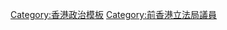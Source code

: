 {{Navbox
|name=香港立法局議員 (1995-1997)
|image=[[File:Coat of arms of Hong Kong (1959–1997).svg|80px]]
|title=香港立法局議員（1995－1997）
|bodyclass = hlist
|group1=主席
|list1=[[黃宏發]]（新界東南）
|group2=地方選區
|list2=
*  [[陸恭蕙]]（港島中）
*  [[李柱銘]]（港島東）
*  [[楊森 (1947年)|楊森]]（港島南）
*  [[黃震遐 (醫生)|黃震遐]]（港島西）
*  [[廖成利]]（九龍中）
*  [[司徒華]]（九龍東） 
*  [[劉千石]]（九龍南）
*  [[馮檢基]]（九龍西）
*  [[陳婉嫻]]（九龍東北） 
*  [[李華明]]（九龍東南） 
*  [[涂謹申]]（九龍西南）
*  [[陳偉業]]（新界中）
*  [[李鵬飛 (香港)|李鵬飛]]（新界東北）
*  [[單仲偕]]（新界南）
*  [[黃偉賢]]（新界西北） 
*  [[李永達]]（新界西南） 
*  [[張漢忠 (香港)|張漢忠]]（新界北）
*  [[劉慧卿]]（新界東） 
*  [[何俊仁]]（新界西）
|group3=功能組別
|list3=
*  [[鄭明訓]]（商界（第一）） 
*  [[黃宜弘]]（商界（第二））
*  [[田北俊]]（工業界（第一））
*  [[倪少傑]]（工業界（第二）） 
*  [[李國寶]]（金融界）
*  [[楊孝華]]（旅遊界）
*  [[周梁淑怡]]（批發及零售界）
*  [[梁智鴻]]（醫學界）
*  [[吳靄儀]]（法律界）
*  [[李家祥 (1953年)|李家祥]]（會計界）
*  [[唐英年]]（進出口界）
*  [[劉健儀]]（運輸及通訊界）
*  [[鄭耀棠]]（勞工界）
*  [[李啟明 (1937年)|李啟明]]（勞工界）
*  [[張文光]]（教育界）
*  [[何承天 (建築師)|何承天]]（建築、測量及都市規劃界）
*  [[黃秉槐]]（工程界）
*  [[夏佳理]]（地產及建造界）
*  [[李卓人]]（製造界）
*  [[詹培忠]]（金融服務界）
*  [[鄭家富]]（金融、保險、地產及商業服務界）
*  [[陳榮燦]]（酒店及飲食界）
*  [[梁耀忠]]（紡織及製衣界）
*  [[何敏嘉]]（衛生服務界）
*  [[羅致光]]（社會福利界）
*  [[曾健成]]（漁農、礦產、能源及建造界）
*  [[黃錢其濂]]（公共、社會及個人服務界）
*  [[莫應帆]]（市政局）
*  [[顏錦全]]（區域市政局）
*  [[劉皇發]]（新界鄉議局）
|group4=選舉委員會
|list4=
*  [[陳鑑林]]
*  [[張炳良]]
*  [[蔡根培]]
*  [[朱幼麟]]
*  [[葉國謙]]
*  [[劉漢銓]]
*  [[羅祥國]]
*  [[羅叔清]]
*  [[謝永齡]]
*  [[任善寧]]

|below = <div style="text-align: left;">{{reflist}}</div>
 [[Template:香港立法局議員 (1991-1995)|香港立法局議員 (1991-1995)]]''' → 香港立法局議員 (1995-1997)'''
}}
<noinclude>[[Category:香港政治模板]][[Category:前香港立法局議員]]</noinclude>